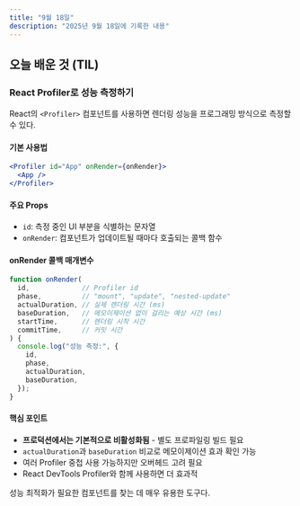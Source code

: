 ```yaml
---
title: "9월 18일"
description: "2025년 9월 18일에 기록한 내용"
---
```


## 오늘 배운 것 (TIL)

### React Profiler로 성능 측정하기

React의 `<Profiler>` 컴포넌트를 사용하면 렌더링 성능을 프로그래밍 방식으로 측정할 수 있다.

#### 기본 사용법

```jsx
<Profiler id="App" onRender={onRender}>
  <App />
</Profiler>
```

#### 주요 Props

- `id`: 측정 중인 UI 부분을 식별하는 문자열
- `onRender`: 컴포넌트가 업데이트될 때마다 호출되는 콜백 함수

#### onRender 콜백 매개변수

```javascript
function onRender(
  id,             // Profiler id
  phase,          // "mount", "update", "nested-update"
  actualDuration, // 실제 렌더링 시간 (ms)
  baseDuration,   // 메모이제이션 없이 걸리는 예상 시간 (ms)
  startTime,      // 렌더링 시작 시간
  commitTime,     // 커밋 시간
) {
  console.log("성능 측정:", {
    id,
    phase,
    actualDuration,
    baseDuration,
  });
}
```

#### 핵심 포인트

- **프로덕션에서는 기본적으로 비활성화됨** - 별도 프로파일링 빌드 필요
- `actualDuration`과 `baseDuration` 비교로 메모이제이션 효과 확인 가능
- 여러 Profiler 중첩 사용 가능하지만 오버헤드 고려 필요
- React DevTools Profiler와 함께 사용하면 더 효과적

성능 최적화가 필요한 컴포넌트를 찾는 데 매우 유용한 도구다.
